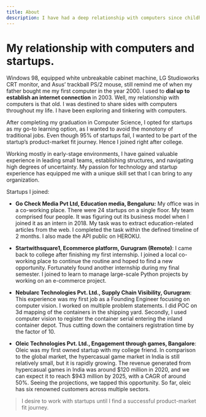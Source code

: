 ```yaml
---
title: About
description: I have had a deep relationship with computers since childhood. I worked with Windows 98 systems in 2000.
---
```


<h1>My relationship with computers and startups.</h1>

Windows 98, equipped white unbreakable cabinet machine, LG Studioworks CRT monitor, and Asus’ trackball PS/2 mouse, still remind me of when my father bought me my first computer in the year 2000. I used to **dial up to establish an internet connection** in 2003. Well, my relationship with computers is that old. I was destined to share sides with computers throughout my life. I have been exploring and tinkering with computers.  

After completing my graduation in Computer Science, I opted for startups as my go-to learning option, as I wanted to avoid the monotony of traditional jobs. Even though 95% of startups fail, I wanted to be part of the startup’s product-market fit journey. Hence I joined right after college.  

Working mostly in early-stage environments, I have gained valuable experience in leading small teams, establishing structures, and navigating high degrees of uncertainty. My passion for technology and startup experience has equipped me with a unique skill set that I can bring to any organization.  


Startups I joined: 
  - **Go Check Media Pvt Ltd, Education media, Bengaluru:**  My office was in a co-working place. There were 24 startups on a single floor. My team comprised four people. It was figuring out its business model when I joined it as an intern in 2018. My task was to extract education-related articles from the web. I completed the task within the defined timeline of 2 months. I also made the API public on HEROKU.  

  - **Startwithsquare1, Ecommerce platform, Gurugram (Remote)**: I came back to college after finishing my first internship. I joined a local co-working place to continue the routine and hoped to find a new opportunity. Fortunately found another internship during my final semester. I joined to learn to manage large-scale Python projects by working on an e-commerce project.  

  - **Nebularc Technologies Pvt. Ltd., Supply Chain Visibility, Gurugram**: This experience was my first job as a Founding Engineer focusing on computer vision. I worked on multiple problem statements. I did POC on 3d mapping of the containers in the shipping yard. Secondly, I used computer vision to register the container serial entering the inland container depot. Thus cutting down the containers registration time by the factor of 10.

  - **Oleic Technologies Pvt. Ltd., Engagement through games, Bangalore**: Oleic was my first owned startup with my college friend. In comparison to the global market, the hypercasual game market in India is still relatively small, but it is rapidly growing. The revenue generated from hypercasual games in India was around $120 million in 2020, and we can expect it to reach $943 million by 2025, with a CAGR of around 50%. Seeing the projections, we tapped this opportunity. So far, oleic has six renowned customers across multiple sectors. 

> I desire to work with startups until I find a successful product-market fit journey. 

